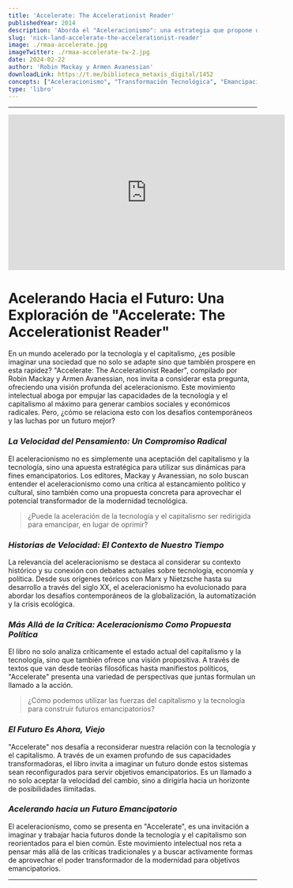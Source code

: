 ```yaml
---
title: 'Accelerate: The Accelerationist Reader'
publishedYear: 2014
description: 'Aborda el "Aceleracionismo": una estrategia que propone usar el capitalismo y la tecnología para acelerar cambios sociales y económicos radicales, buscando un futuro emancipatorio a través de la crítica y la innovación.'
slug: 'nick-land-accelerate-the-accelerationist-reader'
image: ./rmaa-accelerate.jpg
imageTwitter: ./rmaa-accelerate-tw-2.jpg
date: 2024-02-22
author: 'Robin Mackay y Armen Avanessian'
downloadLink: https://t.me/biblioteca_metaxis_digital/1452
concepts: ["Aceleracionismo", "Transformación Tecnológica", "Emancipación Social", "Crítica al Capitalismo", "Futurismo"]
type: 'libro'
---
```


---

<iframe width="560" height="315" src="https://www.youtube.com/embed/fiaWsgtJrNI?si=NhKWm9lSBVD_KS1I" title="YouTube video player" frameborder="0" allow="accelerometer; autoplay; clipboard-write; encrypted-media; gyroscope; picture-in-picture; web-share" allowfullscreen></iframe>

# Acelerando Hacia el Futuro: Una Exploración de "Accelerate: The Accelerationist Reader"

En un mundo acelerado por la tecnología y el capitalismo, ¿es posible imaginar una sociedad que no solo se adapte sino que también prospere en esta rapidez? "Accelerate: The Accelerationist Reader", compilado por Robin Mackay y Armen Avanessian, nos invita a considerar esta pregunta, ofreciendo una visión profunda del aceleracionismo. Este movimiento intelectual aboga por empujar las capacidades de la tecnología y el capitalismo al máximo para generar cambios sociales y económicos radicales. Pero, ¿cómo se relaciona esto con los desafíos contemporáneos y las luchas por un futuro mejor?

### _La Velocidad del Pensamiento: Un Compromiso Radical_

El aceleracionismo no es simplemente una aceptación del capitalismo y la tecnología, sino una apuesta estratégica para utilizar sus dinámicas para fines emancipatorios. Los editores, Mackay y Avanessian, no solo buscan entender el aceleracionismo como una crítica al estancamiento político y cultural, sino también como una propuesta concreta para aprovechar el potencial transformador de la modernidad tecnológica. 

> ¿Puede la aceleración de la tecnología y el capitalismo ser redirigida para emancipar, en lugar de oprimir?

### _Historias de Velocidad: El Contexto de Nuestro Tiempo_

La relevancia del aceleracionismo se destaca al considerar su contexto histórico y su conexión con debates actuales sobre tecnología, economía y política. Desde sus orígenes teóricos con Marx y Nietzsche hasta su desarrollo a través del siglo XX, el aceleracionismo ha evolucionado para abordar los desafíos contemporáneos de la globalización, la automatización y la crisis ecológica. 

### _Más Allá de la Crítica: Aceleracionismo Como Propuesta Política_

El libro no solo analiza críticamente el estado actual del capitalismo y la tecnología, sino que también ofrece una visión propositiva. A través de textos que van desde teorías filosóficas hasta manifiestos políticos, "Accelerate" presenta una variedad de perspectivas que juntas formulan un llamado a la acción. 

> ¿Cómo podemos utilizar las fuerzas del capitalismo y la tecnología para construir futuros emancipatorios?

### _El Futuro Es Ahora, Viejo_

"Accelerate" nos desafía a reconsiderar nuestra relación con la tecnología y el capitalismo. A través de un examen profundo de sus capacidades transformadoras, el libro invita a imaginar un futuro donde estos sistemas sean reconfigurados para servir objetivos emancipatorios. Es un llamado a no solo aceptar la velocidad del cambio, sino a dirigirla hacia un horizonte de posibilidades ilimitadas.

### _Acelerando hacia un Futuro Emancipatorio_

El aceleracionismo, como se presenta en "Accelerate", es una invitación a imaginar y trabajar hacia futuros donde la tecnología y el capitalismo son reorientados para el bien común. Este movimiento intelectual nos reta a pensar más allá de las críticas tradicionales y a buscar activamente formas de aprovechar el poder transformador de la modernidad para objetivos emancipatorios.

---